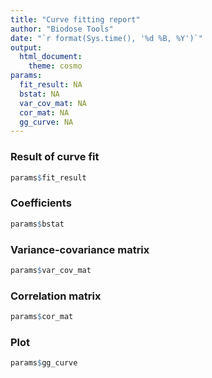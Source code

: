```yaml
---
title: "Curve fitting report"
author: "Biodose Tools"
date: "`r format(Sys.time(), '%d %B, %Y')`"
output: 
  html_document:
    theme: cosmo
params:
  fit_result: NA
  bstat: NA
  var_cov_mat: NA
  cor_mat: NA
  gg_curve: NA
---
```



### Result of curve fit
```r
params$fit_result
```

### Coefficients
```r
params$bstat
```

### Variance-covariance matrix
```r
params$var_cov_mat
```

### Correlation matrix
```r
params$cor_mat
```

### Plot
```r
params$gg_curve
```

